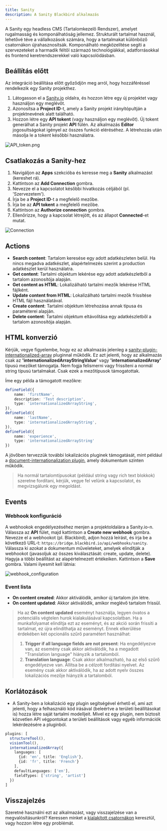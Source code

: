 ```yaml
---
title: Sanity
description: A Sanity Blackbird alkalmazás
---
```


<LinkCard title="View on Github" target="_blank" href="https://github.com/bb-io/Sanity" icon="github" />

A Sanity egy headless CMS (Tartalomkezelő Rendszer), amelyet rugalmasság és komponálhatóság jellemez. Strukturált tartalmat használ, lehetővé téve a vállalkozások számára, hogy a tartalmakat különböző csatornákon újrahasznosítsák. Komponálható megközelítése segíti a szervezeteket a harmadik féltől származó technológiákkal, adatforrásokkal és frontend keretrendszerekkel való kapcsolódásban.

## Beállítás előtt

Az integráció beállítása előtt győződjön meg arról, hogy hozzáféréssel rendelkezik egy Sanity projekthez.

1. Látogasson el a [Sanity.io](https://www.sanity.io/manage/personal) oldalra, és hozzon létre egy új projektet vagy használjon egy meglévőt.
2. Azonosítsa a **Project ID**-t, amely a Sanity projekt irányítópultján a projektnevének alatt található.
3. Hozzon létre egy **API tokent** (vagy használjon egy meglévőt). Új tokent generálhat a Sanity projekt **API** fülén. Az alkalmazás **Editor** jogosultságokat igényel az összes funkció eléréséhez. A létrehozás után másolja le a tokent későbbi használatra.

![API_token.png](https://raw.githubusercontent.com/bb-io/Sanity/main/image/README/API_token.png)

## Csatlakozás a Sanity-hez

1. Navigáljon az **Apps** szekcióba és keresse meg a **Sanity** alkalmazást (kereshet rá).
2. Kattintson az **Add Connection** gombra.
3. Nevezze el a kapcsolatot későbbi hivatkozás céljából (pl. 'Szervezetem').
4. Írja be a **Project ID**-t a megfelelő mezőbe.
5. Írja be az **API tokent** a megfelelő mezőbe.
6. Kattintson az **Authorize connection** gombra.
7. Ellenőrizze, hogy a kapcsolat létrejött, és az állapot **Connected**-et mutat.

![Connection](https://raw.githubusercontent.com/bb-io/Sanity/main/image/README/connection.png)

## Actions

- **Search content**: Tartalom keresése egy adott adatkészleten belül. Ha nincs megadva adatkészlet, alapértelmezés szerint a production adatkészlet kerül használatra.
- **Get content**: Tartalmi objektum lekérése egy adott adatkészletből a tartalom azonosítója alapján.
- **Get content as HTML**: Lokalizálható tartalmi mezők lekérése HTML fájlként.
- **Update content from HTML**: Lokalizálható tartalmi mezők frissítése HTML fájl használatával.
- **Create content**: Tartalmi objektum létrehozása annak típusa és paraméterei alapján.
- **Delete content**: Tartalmi objektum eltávolítása egy adatkészletből a tartalom azonosítója alapján.

## HTML konverzió

Kérjük, vegye figyelembe, hogy ez az alkalmazás jelenleg a [sanity-plugin-internationalized-array](https://github.com/sanity-io/sanity-plugin-internationalized-array) pluginnal működik. Ez azt jelenti, hogy az alkalmazás csak az **'internationalizedArrayStringValue'** vagy **'internationalizedArray'** típusú mezőket támogatja. Nem fogja felismerni vagy frissíteni a normál string típusú tartalmakat. Csak ezek a mezőtípusok támogatottak.

Íme egy példa a támogatott mezőkre:

```ts
defineField({
    name: 'firstName',
    description: 'Test description',
    type: 'internationalizedArrayString',
}),
defineField({
    name: 'lastName',
    type: 'internationalizedArrayString',
}),
defineField({
    name: 'experience',
    type: 'internationalizedArrayString'
})
```

A jövőben tervezzük további lokalizációs pluginek támogatását, mint például a [document-internationalization plugin](https://github.com/sanity-io/document-internationalization), amely dokumentum szinten működik.

> Ha normál tartalomtípusokat (például string vagy rich text blokkok) szeretne fordítani, kérjük, vegye fel velünk a kapcsolatot, és megvizsgálunk egy megoldást.

## Events

### Webhook konfiguráció

A webhookok engedélyezéséhez menjen a projektoldalára a Sanity.io-n. Válassza az **API** fület, majd kattintson a **Create new webhook** gombra. Nevezze el a webhookot (pl. Blackbird), adjon hozzá leírást, és írja be a következő URL-t: `https://bridge.blackbird.io/api/webhooks/sanity`. Válassza ki azokat a dokumentum műveleteket, amelyek elindítják a webhookot (javasoljuk az összes kiválasztását: create, update, delete). Hagyja a többi beállítást az alapértelmezett értékeiken. Kattintson a **Save** gombra. Valami ilyesmit kell látnia:

![webhook_configuration](https://raw.githubusercontent.com/bb-io/Sanity/main/image/README/webhook_configuration.png)

### Event lista

- **On content created**: Akkor aktiválódik, amikor új tartalom jön létre.
- **On content updated**: Akkor aktiválódik, amikor meglévő tartalom frissül.

> Ha az **On content updated** eseményt használja, legyen óvatos a potenciális végtelen hurok kialakulásával kapcsolatban. Ha a munkafolyamat elindítja ezt az eseményt, és az akció során frissíti a tartalmat, ez újra elindíthatja az eseményt. Ennek elkerülése érdekében két opcionális szűrő paramétert használhat:
>
> 1. **Trigger if all language fields are not present**: Ha engedélyezve van, az esemény csak akkor aktiválódik, ha a megadott "Translation language" hiányzik a tartalomból.
> 2. **Translation language**: Csak akkor alkalmazható, ha az első szűrő engedélyezve van. Állítsa be a célzott fordítási nyelvet. Az esemény csak akkor aktiválódik, ha az adott nyelv összes lokalizációs mezője hiányzik a tartalomból.

## Korlátozások

- A Sanity-ben a lokalizáció egy plugin segítségével érhető el, ami azt jelenti, hogy a felhasználó kód írásával (beleértve a területi beállításokat is) hozza létre saját tartalmi modelljeit. Mivel ez egy plugin, nem biztosít közvetlen API végpontokat a területi beállítások vagy egyéb információk lekérdezésére a pluginból.

```ts
plugins: [
  structureTool(), 
  visionTool(),
  internationalizedArray({
    languages: [
      {id: 'en', title: 'English'},
      {id: 'fr', title: 'French'}
    ],
    defaultLanguages: ['en'],
    fieldTypes: ['string', 'artist']
  })
]
```

## Visszajelzés

Szeretné használni ezt az alkalmazást, vagy visszajelzése van a megvalósításunkról? Keressen minket a [kialakított csatornákon](https://www.blackbird.io/) keresztül, vagy hozzon létre egy problémát.
